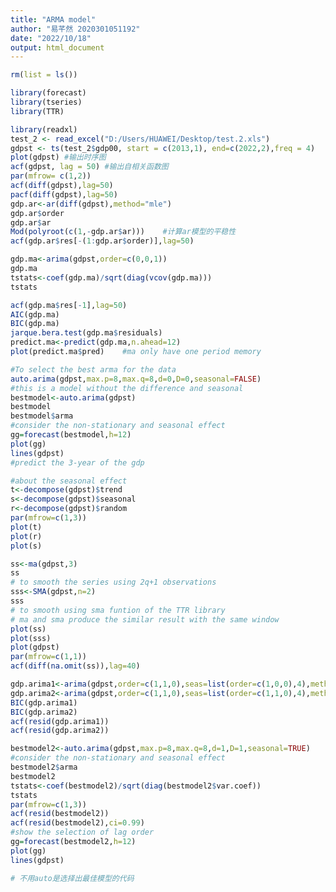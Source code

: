 ---
title: "ARMA model"
author: "易芊然 2020301051192"
date: "2022/10/18"
output: html_document
---
```{r}
rm(list = ls())

library(forecast)
library(tseries)
library(TTR)
```

```{r}
library(readxl)
test_2 <- read_excel("D:/Users/HUAWEI/Desktop/test.2.xls")
gdpst <- ts(test_2$gdp00, start = c(2013,1), end=c(2022,2),freq = 4)
plot(gdpst) #输出时序图
acf(gdpst, lag = 50) #输出自相关函数图
par(mfrow= c(1,2))
acf(diff(gdpst),lag=50)
pacf(diff(gdpst),lag=50)
gdp.ar<-ar(diff(gdpst),method="mle")
gdp.ar$order
gdp.ar$ar
Mod(polyroot(c(1,-gdp.ar$ar)))    #计算ar模型的平稳性
acf(gdp.ar$res[-(1:gdp.ar$order)],lag=50)
```


```{r}
gdp.ma<-arima(gdpst,order=c(0,0,1))
gdp.ma
tstats<-coef(gdp.ma)/sqrt(diag(vcov(gdp.ma)))
tstats

```

```{r}
acf(gdp.ma$res[-1],lag=50)
AIC(gdp.ma)
BIC(gdp.ma)
jarque.bera.test(gdp.ma$residuals)
predict.ma<-predict(gdp.ma,n.ahead=12)
plot(predict.ma$pred)    #ma only have one period memory

```

```{r}
#To select the best arma for the data
auto.arima(gdpst,max.p=8,max.q=8,d=0,D=0,seasonal=FALSE)
#this is a model without the difference and seasonal
bestmodel<-auto.arima(gdpst)
bestmodel
bestmodel$arma
#consider the non-stationary and seasonal effect
gg=forecast(bestmodel,h=12)
plot(gg)
lines(gdpst)
#predict the 3-year of the gdp

```
```{r}
#about the seasonal effect
t<-decompose(gdpst)$trend
s<-decompose(gdpst)$seasonal
r<-decompose(gdpst)$random
par(mfrow=c(1,3))
plot(t)
plot(r)
plot(s)

ss<-ma(gdpst,3)
ss
# to smooth the series using 2q+1 observations
sss<-SMA(gdpst,n=2)
sss
# to smooth using sma funtion of the TTR library
# ma and sma produce the similar result with the same window
plot(ss)
plot(sss)
plot(gdpst)
par(mfrow=c(1,1))
acf(diff(na.omit(ss)),lag=40)

gdp.arima1<-arima(gdpst,order=c(1,1,0),seas=list(order=c(1,0,0),4),method = 'ML')
gdp.arima2<-arima(gdpst,order=c(1,1,0),seas=list(order=c(1,1,0),4),method = 'ML')
BIC(gdp.arima1)
BIC(gdp.arima2)
acf(resid(gdp.arima1))
acf(resid(gdp.arima2))


```

```{r}
bestmodel2<-auto.arima(gdpst,max.p=8,max.q=8,d=1,D=1,seasonal=TRUE)
#consider the non-stationary and seasonal effect
bestmodel2$arma
bestmodel2
tstats<-coef(bestmodel2)/sqrt(diag(bestmodel2$var.coef))
tstats
par(mfrow=c(1,3))
acf(resid(bestmodel2))
acf(resid(bestmodel2),ci=0.99)
#show the selection of lag order
gg=forecast(bestmodel2,h=12)
plot(gg)
lines(gdpst)

# 不用auto是选择出最佳模型的代码

```





